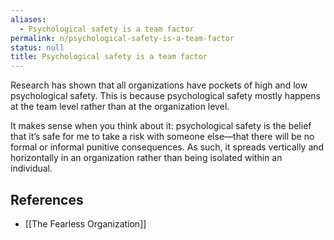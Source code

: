 ```yaml
---
aliases:
  - Psychological safety is a team factor
permalink: n/psychological-safety-is-a-team-factor
status: null
title: Psychological safety is a team factor
---
```

Research has shown that all organizations have pockets of high and low psychological safety. This is because psychological safety mostly happens at the team level rather than at the organization level.

It makes sense when you think about it: psychological safety is the belief that it’s safe for me to take a risk with someone else—that there will be no formal or informal punitive consequences. As such, it spreads vertically and horizontally in an organization rather than being isolated within an individual.

## References

- [[The Fearless Organization]]
